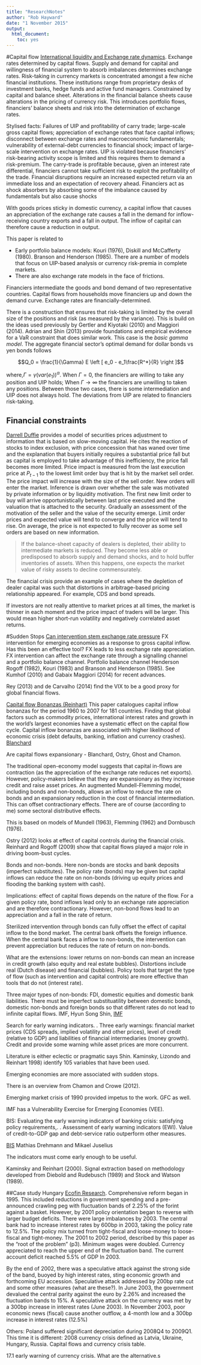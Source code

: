 ```yaml
---
title: "ResearchNotes"
author: "Rob Hayward"
date: "1 November 2015"
output: 
  html_document: 
    toc: yes
---
```


#Capital flow
[International liquidity and Exchange rate dynamics](http://www.citeulike.org/user/RobHayward/article/13828642). Exchange rates determined by capital flows. Supply and demand for capital and willingness of financial system to absorb imbalances determines exchange rates.  Risk-taking in currency markets is concentrated amongst a few niche financial institutions. These institutions range from proprietary desks of investment banks, hedge funds and active fund managers. Constrained by capital and balance sheet. Alterations in the financial balance sheets cause alterations in the pricing of currency risk. This introduces portfolio flows, financiers' balance sheets and risk into the determination of exchange rates. 

Stylised facts:  Failures of UIP and profitability of carry trade; large-scale gross capital flows; appreciation of exchange rates that face capital inflows; disconnect between exchange rates and macroeconomic fundamentals; vulnerability of external-debt currencies to financial shock; impact of large-scale intervention on exchange rates. UIP is violated because financiers' risk-bearing activity scope is limited and this requires them to demand a risk-premium. The carry-trade is profitable because, given an interest rate differential, financiers cannot take sufficient risk to exploit the profitability of the trade. Financial disruptions require an increased expected return via an immediate loss and an expectation of recovery ahead. Financiers act as shock absorbers by absorbing some of the imbalance caused by fundamentals but also cause shocks 

With goods prices sticky in domestic currency, a capital inflow that causes an appreciation of the exchange rate causes a fall in the demand for inflow-receiving country exports and a fall in output. The inflow of capital can therefore cause a reduction in output. 

This paper is related to 

* Early portfolio balance models: Kouri (1976), Diskill and McCafferty (1980).  Branson and Henderson (1985). There are a number of models that focus on UIP-based analysis or currency risk-premia in complete markets. 
* There are also exchange rate models in the face of frictions. 

Financiers intermediate the goods and bond demand of two representative countries. Capital flows from households move financiers up and down the demand curve.  Exchange rates are financially-determined. 

There is a construction that ensures that risk-taking is limited by the overall size of the positions and risk (as measured by the variance). This is build on the ideas used previously by Gertler and Kiyotaki (2010) and Maggiori (2014). Adrian and Shin (2013) provide foundations and empirical evidence for a VaR constraint that does similar work. This case is the *basic gamma model*.   The aggregate financial sector's optimal demand for dollar bonds vs yen bonds follows

$$Q_0 = \frac{1}{\Gamma} E \left [ e_0 - e_1\frac{R^*}{R} \right ]$$

where,$\Gamma = \gamma(var(e_1))^{\alpha}$. When $\Gamma = 0$, the financiers are willing to take any position and UIP holds; When $\Gamma \rightarrow \infty$ the financiers are unwilling to taken any positions. Between those two cases, there is some intermediation and UIP does not always hold. The deviations from UIP are related to financiers risk-taking. 

## Financial constraints
[Darrell Duffie](http://onlinelibrary.wiley.com/doi/10.1111/j.1540-6261.2010.01569.x/full) provides a model of securities prices adjustment to information that is based on slow-moving capital.  He cites the reaction of stocks to index exclusion, with price concession that has waned over time and the explanation that buyers initially requires a substantial price fall but as capital is employed to take advantage of this inefficiency, the price fall becomes more limited. Price impact is measured from the last execution price at $P_{t-1}$ to the lowest limit order buy that is hit by the market sell order. The price impact will increase with the size of the sell order. New orders will enter the market. Inference is drawn over whether the sale was motivated by private information or by liquidity motivation.  The first new limit order to buy will arrive opportunistically between last price executed and the valuation that is attached to the security. Gradually an assessment of the motivation of the seller and the value of the security emerge. Limit order prices and expected value will tend to converge and the price will tend to rise.  On average, the price is not expected to fully recover as some sell orders are based on new information. 

>If the balance-sheet capacity of dealers is depleted, their ability to intermediate markets is reduced.  They become less able or  predisposed to absorb supply and demand shocks, and to hold buffer inventories of assets.  When this happens, one expects the market value of risky assets to decline commensurately.  

The financial crisis provide an example of cases where the depletion of dealer capital was such that distortions in arbitrage-based pricing relationship appeared. For example, CDS and bond spreads. 

If investors are not really attentive to market prices at all times, the market is thinner in each moment and the price impact of traders will be larger. This would mean higher short-run volatility and negatively correlated asset returns. 

#Sudden Stops
[Can intervention stem exchange rate pressure](http://www.imf.org/external/pubs/cat/longres.aspx?sk=43090.0)
FX intervention for emerging economies as a response to gross capital inflow. Has this been an effective tool? FX leads to less exchange rate appreciation. FX intervention can affect the exchange rate through a signalling channel and a portfolio balance channel. Portfolio balance channel Henderson Rogoff (1982), Kouri (1983) and Branson and Henderson (1985).  See Kumhof (2010) and Gabaix Maggiori (2014) for recent advances. 

Rey (2013) and de Carvalho (2014) find the VIX to be a good proxy for global financial flows. 


[Capital flow Bonanzas (Reinhart)](http://econpapers.repec.org/paper/nbrnberwo/14321.htm)
This paper catalogues capital inflow bonanzas for the period 1960 to 2007 for 181 countries. Finding that global factors such as commodity prices, international interest rates and growth in the world's largest economies have a systematic effect on the capital flow cycle. Capital inflow bonanzas are associated with higher likelihood of economic crisis (debt defaults, banking, inflation and currency crashes). 
[Blanchard](http://www.citeulike.org/pdf//user/RobHayward/article/13818723}{CitULike)

Are capital flows expansionary - Blanchard, Ostry, Ghost and Chamon. 

The traditional open-economy model suggests that capital in-flows are contraction (as the appreciation of the exchange rate reduces net exports).  However, policy-makers believe that they are expansionary as they increase credit and raise asset prices.  An augmented Mundell-Flemming model, including bonds and non-bonds, allows an inflow to reduce the rate on bonds and an expansionary reduction in the cost of financial intermediation.  This can offset contractionary effects.  There are of course (according to me) some sectoral distributive effects. 

This is based on models of Mundell (1963), Flemming (1962) and Dornbusch (1976). 

Ostry (2012) looks at effect of capital controls during the financial crisis. Reinhard and Rogoff (2009) show that capital flows played a major role in driving boom-bust cycles. 

Bonds and non-bonds.  Here non-bonds are stocks and bank deposits (imperfect substitutes).  The policy rate (bonds) may be given but capital inflows can reduce the rate on non-bonds (driving up equity prices and flooding the banking system with cash).   

Implications:  effect of capital flows depends on the nature of the flow.  For a given policy rate, bond inflows lead only to an exchange rate appreciation and are therefore contractionary.  However, non-bond flows lead to an appreciation and a fall in the rate of return. 

Sterilized intervention through bonds can fully offset the effect of capital inflow to the bond market. The central bank offsets the foreign influence. When the central bank faces a inflow to non-bonds, the intervention can prevent appreciation but reduces the rate of return on non-bonds. 

What are the extensions:  lower returns on non-bonds can mean an increase in credit growth (also equity and real estate bubbles).  Distortions include real (Dutch disease) and financial (bubbles). Policy tools that target the type of flow (such as intervention and capital controls) are more effective than tools that do not (interest rate). 

Three major types of non-bonds:  FDI, domestic equities and domestic bank liabilities. There must be imperfect substituatility between domestic bonds, domestic non-bonds and foreign bonds so that different rates do not lead to infinite capital flows. 
IMF, Hyun Song Shin, 
     [IMF](https://www.imf.org/external/pubs/ft/wp/2013/wp13258.pdf)

Search for early warning indicators.  . Three early warnings:  financial market prices (CDS spreads, implied volatility and other prices), level of credit (relative to GDP) and liabilities of financial intermediaries (money growth).  Credit and provide some warning while asset prices are more concurrent.

Literature is either eclectic or pragmatic says Shin. Kaminsky, Lizondo and Reinhart 1998) identify 105 variables that have been used. 

Emerging economies are more associated with sudden stops. 

There is an overview from Chamon and Crowe (2012).  

Emerging market crisis of 1990 provided impetus to the work. GFC as well. 

 IMF has a Vulnerability Exercise for Emerging Economies (VEE). 

BIS: Evaluating the early warning indicators of banking crisis: satisfying policy requirements,. . Assessment of early warning indicators (EWI).  Value of credit-to-GDP gap and debt-service ratio outperform other measures. 

[BIS](http://www.bis.org/publ/work421.pdf)
Mathias Drehmann and Mikael Juselius

The indicators must come early enough to be useful.

Kaminsky and Reinhart (2000). Signal extraction based on methodology developed from Diebold and Rudebusch (1989) and Stock and Watson (1989). 

##Case study Hungary
[Ecofin Research](http://ec.europa.eu/economy_finance/publications/publication1409_en.pdf).  Comprehensive reform began in 1995.  This included reductions in government spending and a pre-announced crawling peg with fluctuation bands of 2.25\% of the forint against a basket. However, by 2001 policy orientation began to reverse with larger budget deficits.  There were large imbalances by 2003. The central bank had to increase interest rates by 600bp in 2003, taking the policy rate to 12.5\%.   The policy mix turned from tight-fiscal and loose-money to loose-fiscal and tight-money. The 2001 to 2002 period, described by this paper as the "root of the problem" (p3).  Minimum wages were doubled. Currency appreciated to reach the upper end of the fluctuation band. The current account deficit reached 5.5\% of GDP In 2003. 

By the end of 2002, there was a speculative attack against the strong side of the band, buoyed by high interest rates, sting economic growth and forthcoming EU accession. Speculative attack addressed by 200bp rate cut and some other measures (what are these?).  In June 2003, the government devalued the central parity against the euro by 2.26% and increased the fluctuation bands to 15\%.  A speculative attack on the currency was met by a 300bp increase in interest rates (June 2003). In November 2003, poor economic news (fiscal) cause another outflow, a 4-month low and a 300bp increase in interest rates (12.5\%)

Others:  Poland suffered significant depreciation during 2008Q4 to 2009Q1. 
This time it is different:  2008 currency crisis defined as Latvia, Ukraine, Hungary, Russia. Capital flows and currency crisis table. 

17.1 early warning of currency crisis. What are the alternative.s 
